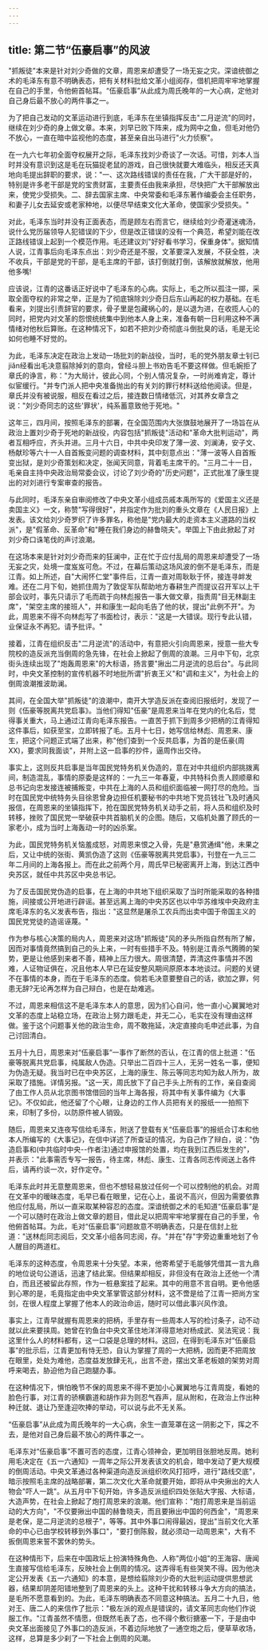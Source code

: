 ```yaml
---
---
---
```

title: 第二节“伍豪启事”的风波
---



"抓叛徒"本来是针对刘少奇做的文章，周恩来却遭受了一场无妄之灾。深谙统御之术的毛泽东有意不明确表态，把有关材料批给文革小组阅存，借机把周牢牢地掌握在自己的手里，令他俯首帖耳。“伍豪启事”从此成为周氏晚年的一大心病，定他对自己身后最不放心的两件事之一。

为了把自己发动的文革运动进行到底，毛泽东在坐镇指挥反击"二月逆流"的同时，继续在刘少奇的身上做文章。本来，刘早已败下阵来，成为网中之鱼，但毛对他仍不放心，一直在暗中监视他的态度，甚至亲自出马进行"火力侦察"。

在一九六七年初全面夺权展开之际，毛泽东找刘少奇谈了一次话。可惜，刘本人当时并没有意识到这是毛在玩猫捉老鼠的游戏，自己很快就要大难临头，相反还天真地向毛提出辞职的要求，说："一、这次路线错误的责任在我，广大干部是好的，特别是许多老干部是党的宝贵财富，主要责任由我来承担，尽快把广大干部解放出来，使党少受损失。二、辞去国家主席、中央常委和毛泽东著作编委会主任职务，和妻子儿女去延安或老家种地，以便尽早结束文化大革命，使国家少受损失。"

对此，毛泽东当时并没有正面表态，而是顾左右而言它，继续给刘少奇灌迷魂汤，说什么党历届领导人犯错误的下少，但是改正错误的没有一个典范，希望刘能在改正路线错误上起到一个模范作用。毛还建议刘"好好看书学习，保重身体"。据知情人说，江青事后向毛泽东点出：刘少奇还是不服，文革要深入发展，不获全胜，决不收兵，干部是党的干部，是毛主席的干部，该打倒就打倒，该解放就解放，他用他多嘴!

应该说，江青的这番话正好说中了毛泽东的心病。实际上，毛之所以孤注一掷，采取全面夺权的非常之举，正是为了彻底锦除刘少奇日后东山再起的权力基础。在毛看来，刘提出引责辞官的要求，骨子里是包藏祸心的，是以退为进，在收揽人心的同时，把党内对文革的怨恨统统集中到他本人身上来，准备有朝一日利用这种不满情绪对他秋后算账。在这种情况下，如若不把刘少奇彻底斗倒批臭的话，毛是无论如何也睡不好觉的。

为此，毛泽东决定在政治上发动一场批刘的新战役，当时，毛的党外朋友章士钊已jiǎn经看出毛决意翦除掉刘的意向，曾经斗胆上书劝告毛不要这样做。但毛婉拒了章氏的诤言，称："为大局计，彼此心同，个别人情况复杂，一时尚难肯定，尊计似宦缓行。"并专门派人把中央准备抛出的有关刘的罪行材料送给他阅读。但是，章氏并没有被说服，相反在看过之后，接连数日情绪低沉，对其养女章含之说："刘少奇同志的这些'罪状'，纯系蓄意致他于死地。"

这年三，四月间，按照毛泽东的部署，在全国范围内大张旗鼓地展开了一场旨在从政治上置刘少奇于死地的新战役，内容包括"抓叛徒"活动和"革命大批判运动"，两者互相呼应，齐头并进。三月十六日，中共中央印发了薄一波、刘澜涛，安子文、杨献珍等六十一人自首叛变问题的调查材料，其中刻意点出："薄一波等人自首叛变出狱，是刘少奇策划和决定，张闻天同意，背着毛主席干的。"三月二十一日，毛亲自主持中央政治局常委会议，讨论了刘少奇的"历史问题"，正式批准了康生提出的对刘进行专案审查的报告。

与此同时，毛泽东亲自审阅修改了中央文革小组成员戚本禹所写的《爱国主义还是卖国主义》一文，称赞"写得很好"，并指定作为批刘的重头文章在《人民日报》上发表。该文给刘少奇罗织了许多罪名，称他是"党内最大的走资本主义道路的当权派"，是"假革命、反革命"和"睡在我们身边的赫鲁晓夫"。举国上下由此掀起了对刘少奇口诛笔伐的声讨浪潮。

在这场本来是针对刘少奇而来的狂澜中，正在忙于应付乱局的周恩来却遭受了一场无妄之灾，处境一度岌岌可危。不过，在幕后策动这场风波的倒不是毛泽东，而是江青。如上所述，自"大闹怀仁堂"事件后，江青一直对周耿耿于怀，接连寻衅发难。还在二月下旬，她抓住周为了敦促军队帮助地方春耕生产而提议召开军以上干部会议时，事先只请示了毛而疏于向林彪报告一事大做文章，指责周"目无林副主席"，"架空主席的接班人"，并和康生一起向毛告了他的状，提出"此例不开"。为此，周恩来不得不向林彪写了书面检讨，表示："这是一大错误。现行专此认错，业保证永不再犯。请予批评。"

接着，江青在组织反击"二月逆流"的活动中，有意把火引向周恩来，授意一些大专院校的造反派充当倒周的急先锋，在社会上掀起了倒周的浪潮。三月中下旬，北京街头连续出现了"炮轰周恩来"的大标语，扬言要"揪出二月逆流的总后台"。与此同时，中央文革控制的宣传机器不时地批所谓"折衷王义"和"调和主义"，为社会上的倒周浪潮推波助澜。

其间，在全国大举"抓叛徒"的浪潮中，南开大学造反派在查阅旧报纸时，发现了一则《伍豪等脱离共党启事》。当他们得知"伍豪"是周恩来当年在党内的化名后，觉得事关重大，马上通过江青向毛泽东报告。一直苦于抓下到周多少把柄的江青得知这件事后，如获至宝，立即转报了毛。五月十七日，她写信给林彪、周恩来、康生，把这个问题正式端了出来，称"他们查到一个反共启事，为首的是伍豪(周XX)，要求同我面谈"，并附上这一启事的抄件，逼周作出交待。

事实上，这则反共启事是当年国民党特务机关伪造的，意在对中共组织内部挑拨离间，制造混乱，事情的原委是这样的：一九三一年春夏，中共特科负责人顾顺章和总书记向忠发接连被捕叛变，中共在上海的人员和组织面临被一网打尽的危险。当时在国民党中统特务头目徐恩曾身边担任机要秘书的中共地下党员钱壮飞及时通风报信，在周恩来的坐镇指挥下，抢在国民党特务机关动手之前，将人员和组织及时转移，挫败了国民党一举破获中共首脑机关的企图。随后，又临机处置了顾氏的一家老小，成为当时上海轰动一时的凶杀案。

为此，国民党特务机关恼羞成怒，对周恩来恨之入骨，先是"悬赏通缉"他，未果之后，又让中统的张街、黄凯伪造了这则《伍豪等脱离共党启事》，刊登在一九三二年二月间的上海各报上。而在此之前两个月，周氏早已秘密离开上海，到达江西中央苏区，就任中共苏区中央总书记。

为了反击国民党伪造的启事，在上海的中共地下组织采取了当时所能采取的各种措施，间接或公开地进行辟谣。甚至远离上海的中央苏区也以中华苏维埃中央政府主席毛泽东的名义发表布告，指出："这显然是屠杀工农兵而出卖中国于帝国主义的国民党党徒的造谣诬蔑。"

作为参与核心决策的局内人，周恩来对这场"抓叛徒"风的矛头所指自然有所了解，因而对事情竟然搞到自己的头上来，一时有些措手不及。特别是江青杀气腾腾的架势，更是让他感到来者不善，精神上压力很大。周很清楚，弄清这件事情并不困难，人证物证俱在，况且他本人早已在延安整风期间原原本本地谈过。问题的关键不在事情的本身，而在于毛泽东的态度。倘若毛决意要整自己的话，欲加之罪，何患无辞?无论再怎样为自己辩白，也是在劫难逃。

不过，周恩来相信这不是毛泽东本人的意思，因为扪心自问，他一直小心翼翼地对文革的态度上站稳立场，在政治上努力跟毛走，并无二心，毛实在没有理由这样做。鉴于这个问题事关他的政治生命，周不敢拖延，决定直接向毛申述此事，为自己讨回清白。

五月十九日，周恩来对“伍豪启事”一事作了断然的否认，在江青的信上批道："伍豪等脱离共党启事，纯属敌人伪造。只举出二百四十三人，无另一姓名一事，便知为伪造无疑。我当时已在中央苏区，上海的康生、陈云等同志均知为敌人所为，故采取了措施。详情另报。"这一天，周氏放下了自己手头上所有的工作，亲自查阅了由工作人员从北京图书馆借回的当年上海各报，将其中有关事件编为《大事记》。不仅如此，他还留了个心眼，让身边的工作人员把有关的报纸一一拍照下来，印制了多份，以防原件被人销毁。

随后，周恩来又连夜写信给毛泽东，附送了登载有关“伍豪启事”的报纸合订本和他本人所编写的《大事记》，在信中详述了所查证的情况，为自己作了辩白，说："伪造启事和(中共临时中央--作者注)通过申报馆的处置，均在我到江西后发生的"，并表示："此事需否专写一报告，待主席，林彪、康生、江青各同志传阅送上各件后，请再约谈一次，好作定夺。"

毛泽东此时并无意整周恩来，但也不想轻易放过任何一个可以控制他的机会。对周在文革中的暧昧态度，毛早已看在眼里，记在心上，虽说不高兴，但因为需要依靠他应付乱局，所以一直采取某种容忍的态度。深谙统御之术的毛知道“伍豪启事”是一个可以随时在政治上做文章的题目，借此足以把周牢牢地掌握在自己的手里，令他俯首帖耳。为此，毛对“伍豪启事”问题故意不明确表态，只是在信封上批道："送林彪同志阅后，交文革小组各同志阅，存。"并在"存"字旁边重重地划了令人醒目的两道杠。

毛泽东的这种态度，令周恩来十分失望。本来，他寄希望于毛能够凭借其一言九鼎的地位说句公道话，迅速了结此案。但结果却相反，非但没有在政治上还他一个清白，而且还被留此存照，作为一桩悬案挂了起来。其中的用意不言自明。更令他感到心寒的是，毛竟指定由中央文革掌管这部分材料，这不啻是给了江青一把尚方宝剑，在很人程度上掌握了他本人的政治命运，随时可以借此事兴风作浪。

事实上，江青早就握有周恩来的把柄，手里存有一些周本人写的检讨条子，动不动就以此来要挟周。她曾在钓鱼台中央文革住地洋洋得意地对杨成武、吴法宪说：我这里什么人的材料都有，这一口袋是总理的材料。这回，在得到毛泽东对“伍豪启事”的批示后，江青更加有恃无恐，自认为掌握了周的一大把柄，因而更不把周放在眼里，处处为难他，态度益发放肆无礼，出言不逊，摆出文革老板娘的架势对周呼来喝去，胁迫他为自己跑腿办事。

在这种情况下，惧怕晚节不保的周恩来不得不更加小心翼翼地与江青周旋，看她的脸色行事，对江青的骄横霸道和胡作非为则忍气吞声，屈从附和，在政治上作出种种迁就、退让乃至逢迎吹捧的举动，可以说与此不无关系。

“伍豪启事”从此成为周氏晚年的一大心病，余生一直笼罩在这一阴影之下，挥之不去，是他对自己身后最不放心的两件事之一。

毛泽东对“伍豪启事”不置可否的态度，江青心领神会，更加明目张胆地反周。她利用毛决定在《五一六通知》一周年之际公开发表该文的机会，暗中发动了更大规模的倒周活动。中央文革通过各种渠道向造反派组织吹风打招呼，进行"路线交底"，暗示按照毛主席的战略部署，第二次文化大革命就要开始，即将从中央揪出的大人物会"吓人一跳"。从五月中下旬开始，许多造反派组织四处张贴大字报、大标语，大造声势，在社会上掀起了炮打周恩来的浪潮。他们宣称："炮打周恩来是当前运动的大方向"，"不仅要揪出中国的赫鲁晓夫，而且要揪出中国的何西金"，"周恩来是老保，是二月逆流的总根子"，等等。其中外事口闹得最凶，提出"当前文化大革命的中心已由学校转移到外事口"，"要打倒陈毅，就必须动一动周恩来"，大有不扳倒周恩来誓不罢休的势头。

在这种情形下，后来在中国政坛上扮演特殊角色、人称"两位小姐"的王海容、唐闻生直接写信给毛泽东，反映社会上倒周的情况。这弄得毛有些哭笑不得。因为他决定公开发表《五一六通知》的本意，是想给翦除刘少奇的大批判运动提供思想武器，结果却阴差阳错地整到了周恩来的头上。这种干扰和转移斗争大方向的搞法，是毛所不愿意看到的。为此，毛泽东明确表态不同意这种搞法。五月二十九日，他对王、唐二人的来信作了批示："极左派的观点是错误的，请文革同志向他们作说服工作。"江青虽然不情愿，但既然毛表了态，也不得个敷衍搪塞一下，于是由中央文革出面接见了外事口的造反派，不着边际地放了一通空炮之后，便草草收场，这样，总算是多少刹了一下社会上倒周的风潮。